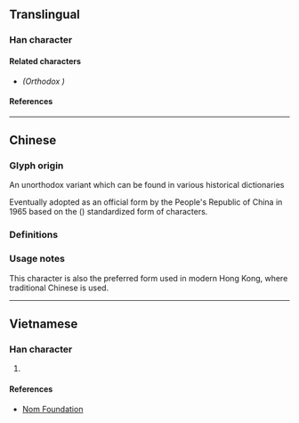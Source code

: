 {{also|熅}}
{{character info/new}}
==Translingual==

===Han character===
{{Han char|rn=86|rad=火|as=09|sn=13|four=96812|canj=FABT|ids=⿰火昷}}

====Related characters====
* {{l|mul|[[熅]]}} ''(Orthodox {{w|Traditional Chinese|traditional form}})''

====References====
{{Han ref|kx=0678.161|dkj=19262|hdz=32217.020|uh=7174}}

----

==Chinese==

===Glyph origin===
An unorthodox variant {{Han simp|熅|f=𥁕|t=昷|nocap=y}} which can be found in various historical dictionaries <!-- Refer http://dict.variants.moe.edu.tw/variants/rbt/word_attribute.rbt?quote_code=QjAyNDIwLTAwMw#26 -->

Eventually adopted as an official form by the People's Republic of China in 1965 based on the {{w|Xin Zixing}} ({{w2|zh|新字形}}) standardized form of characters.

===Definitions===
{{zh-see|熅|svt}}

===Usage notes===
This character is also the preferred form used in modern Hong Kong, where traditional Chinese is used. <!-- Refer HKSCS 2016 (Table 2) and http://input.foruto.com/ccc/gongbiu/dzijingbiu/ -->

----

==Vietnamese==

===Han character===
{{vi-hantu|rs=火09|[[un]]}}

# {{defn|lang=vi|sort=火09}}

====References====
* [http://nomfoundation.org/common/nom_details.php?codepoint=7174 Nom Foundation]